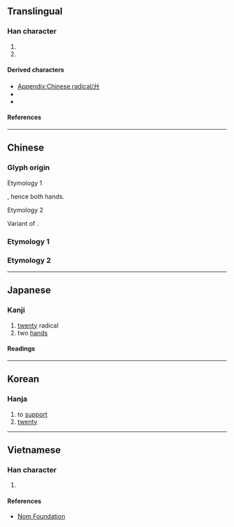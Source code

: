 {{also|廿}}
{{character info}}
{{character info|⼶}}
{{character info|0x2F890}}
==Translingual==
{{stroke order|type=animate}}

===Han character===
{{Han char|rn=55|rad=廾|as=00|sn=3|four=44000|canj=JJ,XXJJ|ids=⿻丿十,⿻𠂇丨}}

# {{mul-kangxi radical-def}}
# {{mul-shuowen radical-def|62}}

====Derived characters====
* [[Appendix:Chinese radical/廾]]
* {{l|mul|[[升]], [[卉]], [[𠮽]], [[㚏]], [[𡧅]], [[𡭛]], [[𫸦]], [[𦬇]], [[𢨬]], [[㫒]], [[𬅝]], [[灷]], [[𬌪]], [[𥃲]], [[𥐧]], [[竎]], [[𥤰]], [[𦮁]], [[𥫠]], [[𥸭]], [[𬙬]], [[羿]], [[舁]], [[𧟤]], [[𧟥]], [[𢇂]], [[𮩴]], [[𧠋]], [[𫌲]], [[𬆕]], [[𦰙]], [[𦯳]], [[𦱓]], [[𦲱]], [[𩚇]], [[𦳕]], [[馵]], [[𫙐]], [[𬶽]], [[𤼷]], [[𥯹]], [[𦻪]], [[𬝭]], [[彛]], [[彜]], [[𨐢]], [[𭿗]], [[𥰰]], [[彞]], [[彝]], [[𦿩]], [[𦿪]], [[龏]], [[𧂑]]}}
* {{l|mul|[[𧘬]], [[𪞷]], [[𧠌]], [[戒]], [[𥤬]], [[㘟]], [[𩓚]], [[頮]], [[颒]], [[㳤]], [[𨗮]]}}

====References====
{{Han ref|kx=0353.080|dkj=09583|dj=0668.070|hdz=10513.110|uh=5EFE}}

[[Category:CJKV radicals| ]]

----

==Chinese==
{{zh-wp|zh:廾部|en:Radical 55}}

===Glyph origin===
{{Han etym}}
; Etymology 1
{{Han compound|𠂇|又|t1=left hand|t2=right hand|ls=ic}}, hence both hands.
; Etymology 2
Variant of {{l|zh|廿}}.

===Etymology 1===
{{zh-see|拱|a}}

===Etymology 2===
{{zh-see|廿}}

----

==Japanese==
{{wp|lang=ja|廾部}}

===Kanji===
{{ja-kanji|grade=|rs=廾00}}

# [[twenty]] radical
# two [[hands]]

====Readings====
{{ja-readings
|goon=く
|kanon=きょう<きよう
|kun=ささ-げる <!-- にじゅう<にじふ,　にじゅうあし<にじふあし -->
}}

{{attention|ja|confirm radical for "twenty"}}

----

==Korean==

===Hanja===
{{ko-hanja|받들다|받들|공}}

# to [[support]]
# [[twenty]]

----

==Vietnamese==

===Han character===
{{vi-readings|rs=廾00|reading=trấp, trập, củng}}

# {{rfdef|vi|sort=廾00}}

====References====
* [http://nomfoundation.org/common/nom_details.php?codepoint=5EFE Nom Foundation]